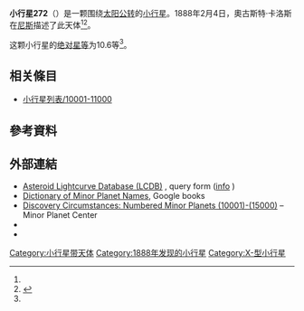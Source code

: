 {{Infobox planet
 | minorplanet     = yes
 | name            = 272 Antonia
 | background      = #D6D6D6
 | image = 
 | image_size      = 
 | caption         =
 | discovery_ref   =  <ref name="MPC-object" />
 | discoverer      = [[奧古斯特·卡洛斯|奧古斯特·卡洛斯]]
 | discovery_site  = [[尼斯|尼斯]]
 | discovered      = 1888年2月4日
 | mpc_name        = 272 Antonia
 | alt_names       = 272 Antonia
 | pronounced      = 
 | named_after     = <ref name="MPC-object" />
 | mp_category     = [[主帶小行星|主帶小行星]] <ref name="MPC-object" /><ref name="jpldata" />
 | orbit_ref       = <ref name="a">[http://ssd.jpl.nasa.gov/sbdb.cgi?sstr=272 272] {{Wayback|url=http://ssd.jpl.nasa.gov/sbdb.cgi?sstr=272 |date=20201004004228 }}，小行星數據庫瀏覽器（JPL Small-Body Database Browser）－[[美国国家航空航天局|美国国家航空航天局]]喷气推进实验室</ref>
 | epoch           = 2018-03-23.0（[[儒略日|JD]] 2458200.5）
 | uncertainty     = 0
 | observation_arc = 
 | aphelion = {{convert|2.852|AU|km|3|abbr=on|lk=out}}
 | perihelion      = {{convert|2.7036657|AU|km|3|abbr=on}}
 | semimajor       = 2.7778749
 | eccentricity    = 0.0267144
 | period          = 4.63[[儒略年|yr]]
 | mean_anomaly    = 74.74837[[度|°]]
 | mean_motion     = {{Deg2DMS|0.21288000|sup=ms}} / day
 | inclination     = 4.43952
 | asc_node        = 37.40934°
 | arg_peri        = 65.03192
 | mean_diameter   = 
 | rotation        = 
 | albedo          =
 | spectral_type   =
 | abs_magnitude   = 10.6<ref name="jpldata" />
}}
'''小行星272'''（{{lang-en|272 Antonia}}）是一颗围绕[[太阳|太阳]][[公转|公转]]的[[小行星|小行星]]。1888年2月4日，奧古斯特·卡洛斯在[[尼斯|尼斯]]描述了此天体<ref name="a" /><ref>{{cite news|title=小行星列表|url=http://cfa-www.harvard.edu/iau/lists/NumberedMPs.txt|accessdate=2018-10-19|newspaper=哈佛大学|archive-date=2008-05-17|archive-url=https://web.archive.org/web/20080517010638/http://cfa-www.harvard.edu/iau/lists/NumberedMPs.txt|dead-url=no}}</ref>。

这颗小行星的[[绝对星等|绝对星等]]为10.6等<ref name="a" />。

== 相关條目 ==
*[[小行星列表/10001-11000|小行星列表/10001-11000]]

== 參考資料 ==
{{reflist|refs=

<ref name="jpldata">{{cite web
 |type         = 2018-01-26 last obs.
 |title        = JPL Small-Body Database Browser:272 Antonia-272 Antonia
 |url          = https://ssd.jpl.nasa.gov/sbdb.cgi?sstr=272
 |publisher    = [[Jet_Propulsion_Laboratory|Jet Propulsion Laboratory]]
 |accessdate   = 28 March 2018
 |archive-date = 2020-10-04
 |archive-url  = https://web.archive.org/web/20201004004228/https://ssd.jpl.nasa.gov/sbdb.cgi?sstr=272
 |dead-url     = no
}}</ref>

<ref name="MPC-object">{{cite web
  |title      = 272 Antonia
  |work      = Minor Planet Center
  |url      = https://www.minorplanetcenter.net/db_search/show_object?object_id=272
  |accessdate      = 28 March 2018
  |archive-date      = 2016-03-04
  |archive-url      = https://web.archive.org/web/20160304100950/http://www.minorplanetcenter.net/db_search/show_object?object_id=272
  |dead-url      = no
  }}</ref>

}}

==  外部連結 ==
* [http://www.minorplanet.info/PHP/lcdbsummaryquery.php Asteroid Lightcurve Database (LCDB)] {{Wayback|url=http://www.minorplanet.info/PHP/lcdbsummaryquery.php |date=20171210173955 }}, query form ([http://www.minorplanet.info/lightcurvedatabase.html info] {{Wayback|url=http://www.minorplanet.info/lightcurvedatabase.html |date=20171216050541 }})
* [https://books.google.com/books?id=aeAg1X7afOoC&pg Dictionary of Minor Planet Names], Google books
* [http://www.minorplanetcenter.net/iau/lists/NumberedMPs010001.html Discovery Circumstances: Numbered Minor Planets (10001)-(15000)] {{Wayback|url=http://www.minorplanetcenter.net/iau/lists/NumberedMPs010001.html |date=20180612162317 }} – Minor Planet Center
* {{AstDys|272}}
* {{JPL small body}}

{{Minor Planet Number|[[小行星271|小行星271]]|[[小行星273|小行星273]]}}
{{小天体}}

[[Category:小行星带天体|Category:小行星带天体]]
[[Category:1888年发现的小行星|Category:1888年发现的小行星]]
[[Category:X-型小行星|Category:X-型小行星]]